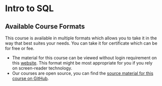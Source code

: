 # Intro to SQL {.unnumbered}



## Available Course Formats

This course is available in multiple formats which allows you to take it in the way that best suites your needs. You can take it for certificate which can be for free or fee.

- The material for this course can be viewed without login requirement on this [website](https://www.ottrproject.org/). This format might be most appropriate for you if you rely on screen-reader technology.
- Our courses are open source, you can find the [source material for this course on GitHub](https://github.com/fhdsl/intro_to_sql).

